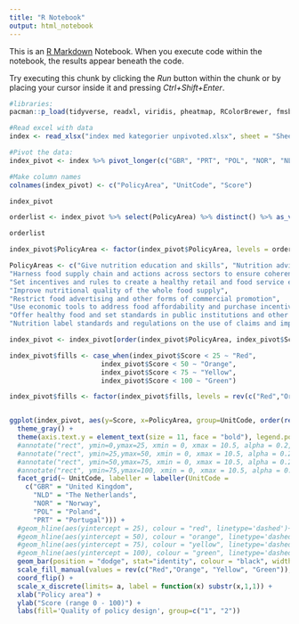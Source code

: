 ```yaml
---
title: "R Notebook"
output: html_notebook
---
```


This is an [R Markdown](http://rmarkdown.rstudio.com) Notebook. When you execute code within the notebook, the results appear beneath the code. 

Try executing this chunk by clicking the *Run* button within the chunk or by placing your cursor inside it and pressing *Ctrl+Shift+Enter*. 

```r
#libraries:
pacman::p_load(tidyverse, readxl, viridis, pheatmap, RColorBrewer, fmsb, hrbrthemes, viridis, colormap)


```

```r
#Read excel with data
index <- read_xlsx("index med kategorier unpivoted.xlsx", sheet = "Sheet9")

#Pivot the data: 
index_pivot <- index %>% pivot_longer(c("GBR", "PRT", "POL", "NOR", "NLD"), names_to = "Countries", values_to = "values")

#Make column names
colnames(index_pivot) <- c("PolicyArea", "UnitCode", "Score")

index_pivot
```

```r

orderlist <- index_pivot %>% select(PolicyArea) %>% distinct() %>% as_vector()

orderlist

index_pivot$PolicyArea <- factor(index_pivot$PolicyArea, levels = orderlist)

PolicyAreas <- c("Give nutrition education and skills", "Nutrition advice and counselling in health care settings" , "Inform people about food and nutrition through public awareness", 
"Harness food supply chain and actions across sectors to ensure coherence with health",
"Set incentives and rules to create a healthy retail and food service environment", 
"Improve nutritional quality of the whole food supply", 
"Restrict food advertising and other forms of commercial promotion", 
"Use economic tools to address food affordability and purchase incentives", 
"Offer healthy food and set standards in public institutions and other specific settings", 
"Nutrition label standards and regulations on the use of claims and implied claims on food")
```


```r
index_pivot <- index_pivot[order(index_pivot$PolicyArea, index_pivot$Score, decreasing = T), ]

index_pivot$fills <- case_when(index_pivot$Score < 25 ~ "Red",
                       index_pivot$Score < 50 ~ "Orange",
                       index_pivot$Score < 75 ~ "Yellow",
                       index_pivot$Score < 100 ~ "Green")

index_pivot$fills <- factor(index_pivot$fills, levels = rev(c("Red","Orange", "Yellow", "Green")))


ggplot(index_pivot, aes(y=Score, x=PolicyArea, group=UnitCode, order(rev(fills)))) + 
  theme_gray() +
  theme(axis.text.y = element_text(size = 11, face = "bold"), legend.position="bottom") + 
  #annotate("rect", ymin=0,ymax=25, xmin = 0, xmax = 10.5, alpha = 0.2, fill = "red") + 
  #annotate("rect", ymin=25,ymax=50, xmin = 0, xmax = 10.5, alpha = 0.2, fill = "orange") +
  #annotate("rect", ymin=50,ymax=75, xmin = 0, xmax = 10.5, alpha = 0.2, fill = "yellow") +
  #annotate("rect", ymin=75,ymax=100, xmin = 0, xmax = 10.5, alpha = 0.2, fill = "green") +
  facet_grid(~ UnitCode, labeller = labeller(UnitCode = 
    c("GBR" = "United Kingdom",
      "NLD" = "The Netherlands",
      "NOR" = "Norway",
      "POL" = "Poland",
      "PRT" = "Portugal"))) + 
  #geom_hline(aes(yintercept = 25), colour = "red", linetype='dashed')+
  #geom_hline(aes(yintercept = 50), colour = "orange", linetype='dashed')+
  #geom_hline(aes(yintercept = 75), colour = "yellow", linetype='dashed')+
  #geom_hline(aes(yintercept = 100), colour = "green", linetype='dashed')+
  geom_bar(position = "dodge", stat="identity", colour = "black", width=0.45, aes(fill=fills)) +
  scale_fill_manual(values = rev(c("Red","Orange", "Yellow", "Green")), labels= rev(c("Poor", "Low", "Moderate", "High"))) +
  coord_flip() + 
  scale_x_discrete(limits= a, label = function(x) substr(x,1,1)) + 
  xlab("Policy area") + 
  ylab("Score (range 0 - 100)") +
  labs(fill='Quality of policy design', group=c("1", "2"))
```
